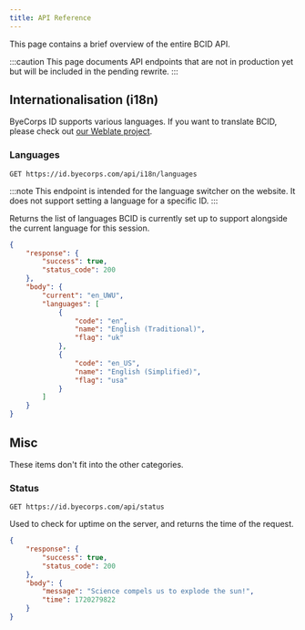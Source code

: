 ```yaml
---
title: API Reference
---
```


This page contains a brief overview of the entire BCID API.

:::caution
This page documents API endpoints that are not in production yet but will be included in the pending
rewrite.
:::

## Internationalisation (i18n)

ByeCorps ID supports various languages. If you want to translate BCID, please check
out [our Weblate project](https://translit.litdevs.org/projects/byecorps-id/web/).

### Languages
```http request
GET https://id.byecorps.com/api/i18n/languages
```

:::note
This endpoint is intended for the language switcher on the website. It does not support setting
a language for a specific ID.
:::

Returns the list of languages BCID is currently set up to support alongside the current language
for this session.

```json
{
    "response": {
        "success": true,
        "status_code": 200
    },
    "body": {
        "current": "en_UWU",
        "languages": [
            {
                "code": "en",
                "name": "English (Traditional)",
                "flag": "uk"
            },
            {
                "code": "en_US",
                "name": "English (Simplified)",
                "flag": "usa"
            }
        ]
    }
}
```

## Misc

These items don't fit into the other categories.

### Status

```http request
GET https://id.byecorps.com/api/status
```

Used to check for uptime on the server, and returns the time of the request.

```json
{
    "response": {
        "success": true,
        "status_code": 200
    },
    "body": {
        "message": "Science compels us to explode the sun!",
        "time": 1720279822
    }
}
```

